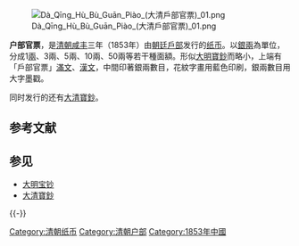 [[File:Dà_Qīng_Hù_Bù_Guān_Piào_(大清戶部官票)_01.png|thumb]]

'''户部官票'''，是[[清朝|清朝]][[咸丰_(年號)|咸丰]]三年（1853年）由[[朝廷|朝廷]][[戶部|戶部]]发行的[[纸币|纸币]]。以[[銀兩|銀兩]]為單位，分成1[[兩|兩]]、3兩、5兩、10兩、50兩等若干種面額。形似[[大明寶鈔|大明寶鈔]]而略小，上端有「戶部官票」[[滿文|滿文]]、[[漢字|漢文]]，中間印著銀兩數目，花紋字畫用藍色印刷，銀兩數目用大字墨戳。 

同时发行的还有[[大清寶鈔|大清寶鈔]]。

== 参考文献 ==
{{Reflist}}

== 参见 ==
* [[大明宝钞|大明宝钞]]
* [[大清寶鈔|大清寶鈔]]

{{-}}
{{清代货币}}
{{中国古钱币}}

[[Category:清朝纸币|Category:清朝纸币]]
[[Category:清朝户部|Category:清朝户部]]
[[Category:1853年中國|Category:1853年中國]]